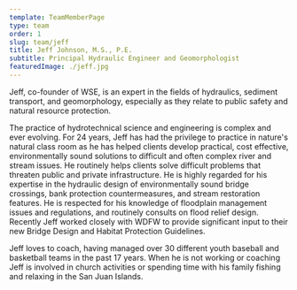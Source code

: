 ```yaml
---
template: TeamMemberPage
type: team
order: 1
slug: team/jeff
title: Jeff Johnson, M.S., P.E.
subtitle: Principal Hydraulic Engineer and Geomorphologist
featuredImage: ./jeff.jpg
---
```

Jeff, co-founder of WSE, is an expert in the fields of hydraulics, sediment transport, and geomorphology, especially as they relate to public safety and natural resource protection.

The practice of hydrotechnical science and engineering is complex and ever evolving. For 24 years, Jeff has had the privilege to practice in nature's natural class room as he has helped clients develop practical, cost effective, environmentally sound solutions to difficult and often complex river and stream issues. He routinely helps clients solve difficult problems that threaten public and private infrastructure. He is highly regarded for his expertise in the hydraulic design of environmentally sound bridge crossings, bank protection countermeasures, and stream restoration features. He is respected for his knowledge of floodplain management issues and regulations, and routinely consults on flood relief design. Recently Jeff worked closely with WDFW to provide significant input to their new Bridge Design and Habitat Protection Guidelines.

Jeff loves to coach, having managed over 30 different youth baseball and basketball teams in the past 17 years. When he is not working or coaching Jeff is involved in church activities or spending time with his family fishing and relaxing in the San Juan Islands.